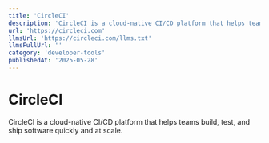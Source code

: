 ```yaml
---
title: 'CircleCI'
description: 'CircleCI is a cloud-native CI/CD platform that helps teams build, test, and ship software quickly and at scale.'
url: 'https://circleci.com'
llmsUrl: 'https://circleci.com/llms.txt'
llmsFullUrl: ''
category: 'developer-tools'
publishedAt: '2025-05-28'
---
```


# CircleCI

CircleCI is a cloud-native CI/CD platform that helps teams build, test, and ship software quickly and at scale.
